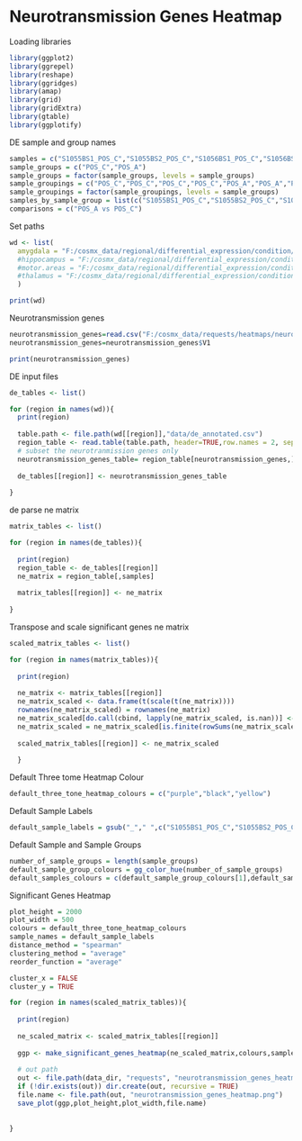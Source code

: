 # Neurotransmission Genes Heatmap

Loading libraries
```r
library(ggplot2)
library(ggrepel)
library(reshape)
library(ggridges)
library(amap)
library(grid)
library(gridExtra)
library(gtable)
library(ggplotify)
```

DE sample and group names 
```r

samples = c("S1055BS1_POS_C","S1055BS2_POS_C","S1056BS1_POS_C","S1056BS2_POS_C","S1055BS3_POS_A","S1055BS4_POS_A","S1056BS4_POS_A")
sample_groups = c("POS_C","POS_A")
sample_groups = factor(sample_groups, levels = sample_groups)
sample_groupings = c("POS_C","POS_C","POS_C","POS_C","POS_A","POS_A","POS_A")
sample_groupings = factor(sample_groupings, levels = sample_groups)
samples_by_sample_group = list(c("S1055BS1_POS_C","S1055BS2_POS_C","S1056BS1_POS_C","S1056BS2_POS_C"),c("S1055BS3_POS_A","S1055BS4_POS_A","S1056BS4_POS_A"))
comparisons = c("POS_A vs POS_C")

```

Set paths
```r
wd <- list(
  amygdala = "F:/cosmx_data/regional/differential_expression/condition/posterior/amygdala/SL2_results/all_genes/de_workflows/POS_A_vs_POS_C"
  #hippocampus = "F:/cosmx_data/regional/differential_expression/condition/posterior/hippocampus/SL2_results/all_genes/de_workflows/POS_A_vs_POS_C", 
  #motor.areas = "F:/cosmx_data/regional/differential_expression/condition/posterior/motor.areas/SL2_results/all_genes/de_workflows/POS_A_vs_POS_C",
  #thalamus = "F:/cosmx_data/regional/differential_expression/condition/posterior/thalamus/SL2_results/all_genes/de_workflows/POS_A_vs_POS_C"
  )

print(wd)
```

Neurotransmission genes
```r
neurotransmission_genes=read.csv("F:/cosmx_data/requests/heatmaps/neurotransmission_genes.csv", header=F)
neurotransmission_genes=neurotransmission_genes$V1

print(neurotransmission_genes)
```

DE input files
```r

de_tables <- list()

for (region in names(wd)){
  print(region)
  
  table.path <- file.path(wd[[region]],"data/de_annotated.csv")
  region_table <- read.table(table.path, header=TRUE,row.names = 2, sep='\t', quote='',check.names = TRUE)
  # subset the neurotranmission genes only
  neurotransmission_genes_table= region_table[neurotransmission_genes,]
  
  de_tables[[region]] <- neurotransmission_genes_table
  
}

```

de parse ne matrix
```r
matrix_tables <- list()

for (region in names(de_tables)){
  
  print(region)
  region_table <- de_tables[[region]]
  ne_matrix = region_table[,samples]
  
  matrix_tables[[region]] <- ne_matrix
  
}


```

Transpose and scale significant genes ne matrix
```r

scaled_matrix_tables <- list()

for (region in names(matrix_tables)){
  
  print(region)
  
  ne_matrix <- matrix_tables[[region]]
  ne_matrix_scaled <- data.frame(t(scale(t(ne_matrix))))
  rownames(ne_matrix_scaled) = rownames(ne_matrix)
  ne_matrix_scaled[do.call(cbind, lapply(ne_matrix_scaled, is.nan))] <- 0
  ne_matrix_scaled = ne_matrix_scaled[is.finite(rowSums(ne_matrix_scaled)), ]
  
  scaled_matrix_tables[[region]] <- ne_matrix_scaled
  
  }


```

Default Three tome Heatmap Colour
```r
default_three_tone_heatmap_colours = c("purple","black","yellow")
```

Default Sample Labels
```r
default_sample_labels = gsub("_"," ",c("S1055BS1_POS_C","S1055BS2_POS_C","S1056BS1_POS_C","S1056BS2_POS_C","S1055BS3_POS_A","S1055BS4_POS_A","S1056BS4_POS_A")) # note: changing this won't change the order the samples appear on the plots. Merely what they are labelled as.

```

Default Sample and Sample Groups
```r
number_of_sample_groups = length(sample_groups)
default_sample_group_colours = gg_color_hue(number_of_sample_groups)
default_samples_colours = c(default_sample_group_colours[1],default_sample_group_colours[1],default_sample_group_colours[1],default_sample_group_colours[1],default_sample_group_colours[2],default_sample_group_colours[2],default_sample_group_colours[2])

```

Significant Genes Heatmap
```r
plot_height = 2000
plot_width = 500
colours = default_three_tone_heatmap_colours
sample_names = default_sample_labels
distance_method = "spearman"
clustering_method = "average"
reorder_function = "average"

cluster_x = FALSE
cluster_y = TRUE

for (region in names(scaled_matrix_tables)){
  
  print(region)
  
  ne_scaled_matrix <- scaled_matrix_tables[[region]]
  
  ggp <- make_significant_genes_heatmap(ne_scaled_matrix,colours,sample_names,cluster_x,cluster_y,distance_method,clustering_method,reorder_function, sample_groupings, default_samples_colours)
  
  # out path 
  out <- file.path(data_dir, "requests", "neurotransmission_genes_heatmaps", "posterior", region)
  if (!dir.exists(out)) dir.create(out, recursive = TRUE)
  file.name <- file.path(out, "neurotransmission_genes_heatmap.png")
  save_plot(ggp,plot_height,plot_width,file.name)
  
  
}




```





























